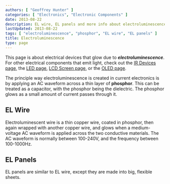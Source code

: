 ```yaml
---
authors: [ "Geoffrey Hunter" ]
categories: [ "Electronics", "Electronic Components" ]
date: 2013-08-22
description: EL wire, EL panels and more info about electroluminescence.
lastUpdated: 2013-08-22
tags: [ "electroluminescence", "phosphor", "EL wire", "EL panels" ]
title: Electroluminescence
type: page
---
```



This page is about electrical devices that glow due to _**electroluminescence**_. For other electrical components that emit light, check out the [IR Devices page,](/electronics/components/ir-devices) the [LED page](/electronics/components/diodes/light-emitting-diodes-leds/), [LCD Screen page](/electronics/components/lcd-screens), or the [OLED page](/electronics/components/oled-screens).

The principle way electroluminescence is created in current electronics is by applying an AC waveform across a thin layer of **phosphor**. This can be treated as a capacitor, with the phosphor being the dielectric. The phosphor glows as a small amount of  current passes through it.

## EL Wire

Electroluminescent wire is a thin copper wire, coated in phosphor, then again wrapped with another copper wire, and glows when a medium-voltage AC waveform is applied across the two conductive materials. The AC waveform is normally between 100-240V, and the frequency between 100-1000Hz.

## EL Panels

EL panels are similar to EL wire, except they are made into big, flexible sheets.
